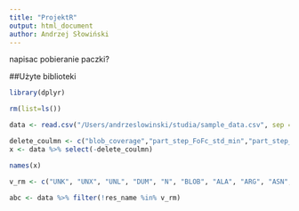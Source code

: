 ```yaml
---
title: "ProjektR"
output: html_document
author: Andrzej Słowiński
---
```



napisac pobieranie paczki?

##Użyte biblioteki
```r
library(dplyr)
```
```r
rm(list=ls())
```


```r
data <- read.csv("/Users/andrzeslowinski/studia/sample_data.csv", sep = ";")

delete_coulmn <- c("blob_coverage","part_step_FoFc_std_min","part_step_FoFc_std_max","part_step_FoFc_std_step")
x <- data %>% select(-delete_coulmn)

names(x)

```
```r
v_rm <- c("UNK", "UNX", "UNL", "DUM", "N", "BLOB", "ALA", "ARG", "ASN", "ASP", "CYS", "GLN", "GLU", "GLY", "HIS", "ILE", "LEU", "LYS", "MET", "MSE", "PHE", "PRO", "SEC", "SER", "THR", "TRP", "TYR", "VAL", "DA", "DG", "DT", "DC", "DU", "A", "G", "T", "C", "U", "HOH", "H20", "WAT", "XCC")

abc <- data %>% filter(!res_name %in% v_rm)

```

